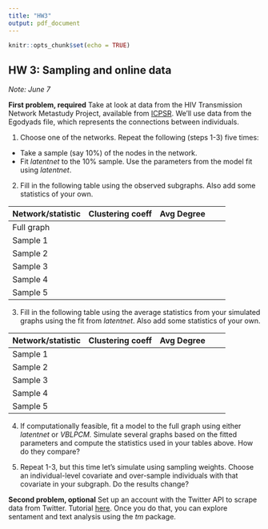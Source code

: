 ```yaml
---
title: "HW3"
output: pdf_document
---
```


```r
knitr::opts_chunk$set(echo = TRUE)
```

## HW 3: Sampling and online data
*Note: June 7*

**First problem, required**
Take at look at data from the HIV Transmission Network Metastudy Project, available from [ICPSR](https://www.icpsr.umich.edu/icpsrweb/NAHDAP/studies/22140#).  We'll use data from the Egodyads file, which represents the connections between individuals.  

1. Choose one of the networks.  Repeat the following (steps 1-3) five times:
  + Take a sample (say 10\%) of the nodes in the network.  
  + Fit *latentnet* to the 10\% sample.  Use the parameters from the model fit using *latentnet*.
2. Fill in the following table using the observed subgraphs.  Also add some statistics of your own.

| Network/statistic |  Clustering coeff  |  Avg Degree |   |   |
|---|---|---|---|---|
| Full graph  |  |   |   |   |
| Sample 1  |   |   |   |   |
| Sample 2  |   |   |   |   |
| Sample 3  |   |   |   |   |
| Sample 4  |   |   |   |   |
| Sample 5  |   |   |   |   |

3. Fill in the following table using the average statistics from your simulated graphs using the fit from *latentnet*.  Also add some statistics of your own.

| Network/statistic |  Clustering coeff  |  Avg Degree |   |   |
|---|---|---|---|---|
| Sample 1  |   |   |   |   |
| Sample 2  |   |   |   |   |
| Sample 3  |   |   |   |   |
| Sample 4  |   |   |   |   |
| Sample 5  |   |   |   |   |

4. If computationally feasible, fit a model to the full graph using either *latentnet* or *VBLPCM.*  Simulate several graphs based on the fitted parameters and compute the statistics used in your tables above.  How do they compare? 

5. Repeat 1-3, but this time let's simulate using sampling weights.  Choose an individual-level covariate and over-sample individuals with that covariate in your subgraph.  Do the results change? 

**Second problem, optional**
Set up an account with the Twitter API to scrape data from Twitter.  Tutorial [here](https://medium.com/@randerson112358/twitter-mining-with-r-6fef0dd97781).  Once you do that, you can explore sentament and text analysis using the *tm* package.  